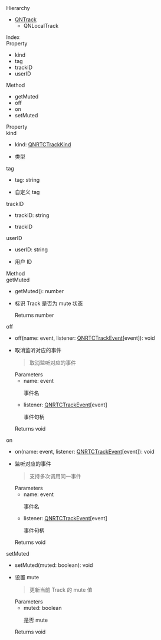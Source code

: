 <div data-v-md-line="1"><link rel="stylesheet" type="text/css" href="https://docs.qnsdk.com/styles/doc-v4-api.css" />
<div class="rtc-doc rtc-doc-page" id="rtc-doc">
                <section class="rtc-doc-panel rtc-doc-section-hierarchy">
        <div class="rtc-doc-title rtc-doc-title-hierarchy">Hierarchy</div>
            <ul>
                <li>
                    <a href='11390/UniappQNTrack'>QNTrack</a>                    <ul>
        <li>
           QNLocalTrack
        </li>
</ul>
                </li>
            </ul>
    </section>
<div class="rtc-doc-page-wrap">Index</div>
<section class="rtc-doc-panel">
        <div class="rtc-doc-page-title">Property</div>
        <ul class="rtc-doc-catalogue">
                <li><a onClick='document.location.replace(`${document.location.protocol}//${document.location.host}${document.location.pathname}${document.location.search}#kind`)'>kind</a></li>
                <li><a onClick='document.location.replace(`${document.location.protocol}//${document.location.host}${document.location.pathname}${document.location.search}#tag`)'>tag</a></li>
                <li><a onClick='document.location.replace(`${document.location.protocol}//${document.location.host}${document.location.pathname}${document.location.search}#trackID`)'>trackID</a></li>
                <li><a onClick='document.location.replace(`${document.location.protocol}//${document.location.host}${document.location.pathname}${document.location.search}#userID`)'>userID</a></li>
        </ul>
        <div class="rtc-doc-page-title">Method</div>
        <ul class="rtc-doc-catalogue">
                <li><a onClick='document.location.replace(`${document.location.protocol}//${document.location.host}${document.location.pathname}${document.location.search}#getMuted`)'>getMuted</a></li>
                <li><a onClick='document.location.replace(`${document.location.protocol}//${document.location.host}${document.location.pathname}${document.location.search}#off`)'>off</a></li>
                <li><a onClick='document.location.replace(`${document.location.protocol}//${document.location.host}${document.location.pathname}${document.location.search}#on`)'>on</a></li>
                <li><a onClick='document.location.replace(`${document.location.protocol}//${document.location.host}${document.location.pathname}${document.location.search}#setMuted`)'>setMuted</a></li>
        </ul>
</section>
<div class="rtc-doc-page-wrap">Property</div>
<section class="rtc-doc-panel">
<div class="rtc-doc-page-title rtc-doc-antor" id="kind">
kind</div>
<ul class="rtc-doc-page-container">
        <li class="rtc-doc-sign-signature">kind: <a href='11395/UniappQNRTCTrackKind'>QNRTCTrackKind</a></li>
    </li>
<li class="rtc-doc-page-description">
    <div class="rtc-doc-desc-wrap">
        <p>类型</p>
    </div>
</li>
</ul>
</section>
<section class="rtc-doc-panel">
<div class="rtc-doc-page-title rtc-doc-antor" id="tag">
tag</div>
<ul class="rtc-doc-page-container">
        <li class="rtc-doc-sign-signature">tag: string</li>
    </li>
<li class="rtc-doc-page-description">
    <div class="rtc-doc-desc-wrap">
        <p>自定义 tag</p>
    </div>
</li>
</ul>
</section>
<section class="rtc-doc-panel">
<div class="rtc-doc-page-title rtc-doc-antor" id="trackID">
trackID</div>
<ul class="rtc-doc-page-container">
        <li class="rtc-doc-sign-signature">trackID: string</li>
    </li>
<li class="rtc-doc-page-description">
    <div class="rtc-doc-desc-wrap">
        <p>trackID</p>
    </div>
</li>
</ul>
</section>
<section class="rtc-doc-panel">
<div class="rtc-doc-page-title rtc-doc-antor" id="userID">
userID</div>
<ul class="rtc-doc-page-container">
        <li class="rtc-doc-sign-signature">userID: string</li>
    </li>
<li class="rtc-doc-page-description">
    <div class="rtc-doc-desc-wrap">
        <p>用户 ID</p>
    </div>
</li>
</ul>
</section>
<div class="rtc-doc-page-wrap">Method</div>
<section class="rtc-doc-panel">
<div class="rtc-doc-page-title rtc-doc-antor" id="getMuted">
getMuted</div>
<ul class="rtc-doc-page-container">
        <li class="rtc-doc-sign-signature">getMuted(): number</li>
    </li>
<li class="rtc-doc-page-description">
    <div class="rtc-doc-desc-wrap">
        <p>标识 Track 是否为 mute 状态</p>
    </div>
    <div class="rtc-doc-returns-title">Returns <span>number</span></div>
</li>
</ul>
</section>
<section class="rtc-doc-panel">
<div class="rtc-doc-page-title rtc-doc-antor" id="off">
off</div>
<ul class="rtc-doc-page-container">
        <li class="rtc-doc-sign-signature">off(name: event, listener: <a href='11409/UniappQNRTCTrackEvent'>QNRTCTrackEvent</a>[event]): void</li>
    </li>
<li class="rtc-doc-page-description">
    <div class="rtc-doc-desc-wrap">
        <p>取消监听对应的事件</p>
    </div>
    <section class="rtc-doc-panel rtc-doc-describe-note">
        <blockquote>
        <p>取消监听对应的事件</p>
        </blockquote>
    </section>
<div class="rtc-doc-parameters-title">Parameters</div>
<ul class="rtc-doc-parameters">
    <li>
        <div>
            name: event
        </div>
                <p>事件名</p>
    </li>
    <li>
        <div>
            listener: <a href='11409/UniappQNRTCTrackEvent'>QNRTCTrackEvent</a>[event]
        </div>
                <p>事件句柄
</p>
    </li>
</ul>
    <div class="rtc-doc-returns-title">Returns <span>void</span></div>
</li>
</ul>
</section>
<section class="rtc-doc-panel">
<div class="rtc-doc-page-title rtc-doc-antor" id="on">
on</div>
<ul class="rtc-doc-page-container">
        <li class="rtc-doc-sign-signature">on(name: event, listener: <a href='11409/UniappQNRTCTrackEvent'>QNRTCTrackEvent</a>[event]): void</li>
    </li>
<li class="rtc-doc-page-description">
    <div class="rtc-doc-desc-wrap">
        <p>监听对应的事件</p>
    </div>
    <section class="rtc-doc-panel rtc-doc-describe-note">
        <blockquote>
        <p>支持多次调用同一事件</p>
        </blockquote>
    </section>
<div class="rtc-doc-parameters-title">Parameters</div>
<ul class="rtc-doc-parameters">
    <li>
        <div>
            name: event
        </div>
                <p>事件名</p>
    </li>
    <li>
        <div>
            listener: <a href='11409/UniappQNRTCTrackEvent'>QNRTCTrackEvent</a>[event]
        </div>
                <p>事件句柄
</p>
    </li>
</ul>
    <div class="rtc-doc-returns-title">Returns <span>void</span></div>
</li>
</ul>
</section>
<section class="rtc-doc-panel">
<div class="rtc-doc-page-title rtc-doc-antor" id="setMuted">
setMuted</div>
<ul class="rtc-doc-page-container">
        <li class="rtc-doc-sign-signature">setMuted(muted: boolean): void</li>
    </li>
<li class="rtc-doc-page-description">
    <div class="rtc-doc-desc-wrap">
        <p>设置 mute</p>
    </div>
    <section class="rtc-doc-panel rtc-doc-describe-note">
        <blockquote>
        <p>更新当前 Track 的 mute 值</p>
        </blockquote>
    </section>
<div class="rtc-doc-parameters-title">Parameters</div>
<ul class="rtc-doc-parameters">
    <li>
        <div>
            muted: boolean
        </div>
                <p>是否 mute
</p>
    </li>
</ul>
    <div class="rtc-doc-returns-title">Returns <span>void</span></div>
</li>
</ul>
</section>
</div>


</div>